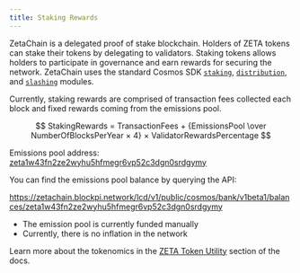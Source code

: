 ```yaml
---
title: Staking Rewards
---
```


ZetaChain is a delegated proof of stake blockchain. Holders of ZETA tokens can
stake their tokens by delegating to validators. Staking tokens allows holders to
participate in governance and earn rewards for securing the network. ZetaChain
uses the standard Cosmos SDK
[`staking`](https://docs.cosmos.network/main/build/modules/staking),
[`distribution`](https://docs.cosmos.network/main/build/modules/distribution),
and [`slashing`](https://docs.cosmos.network/main/build/modules/slashing)
modules.

Currently, staking rewards are comprised of transaction fees collected each
block and fixed rewards coming from the emissions pool.

$$
StakingRewards = TransactionFees + {EmissionsPool \over NumberOfBlocksPerYear ×
4} × ValidatorRewardsPercentage
$$

Emissions pool address:
[zeta1w43fn2ze2wyhu5hfmegr6vp52c3dgn0srdgymy](https://zetachain-athens.blockpi.network/lcd/v1/public/zeta-chain/emissions/list_addresses)

You can find the emissions pool balance by querying the API:

https://zetachain.blockpi.network/lcd/v1/public/cosmos/bank/v1beta1/balances/zeta1w43fn2ze2wyhu5hfmegr6vp52c3dgn0srdgymy

- The emission pool is currently funded manually
- Currently, there is no inflation in the network

Learn more about the tokenomics in the
[ZETA Token Utility](/about/token-utility/distribution) section of the docs.
